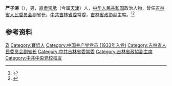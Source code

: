 '''严子涛'''（{{bd|1904年|3月1日|1992年|10月21日}}），男，[[直隶|直隶]][[宝坻|宝坻]]（今属[[天津|天津]]）人，[[中华人民共和国|中华人民共和国]]政治人物，曾任[[吉林省人民委员会|吉林省人民委员会]]副省长，[[中共吉林省委|中共吉林省委]]常委，[[吉林省政协|吉林省政协]]副主席。<ref>{{Cite book|title=吉林省百科全书 • 下册|author=王云坤主编; 尤国, 尹峰文, 邢世杰等副主编|publisher=吉林人民出版社|year=1998|isbn=|location=长春|pages=}}</ref><ref>{{Cite book|title=中华人民共和国职官志|author=何虎生, 李耀东, 向常福主编|publisher=中国社会出版社|year=2003|isbn=9787800883934|location=北京|pages=}}</ref>

== 参考资料 ==
{{reflist}}

{{中国人物小作品}}

{{Authority control}}
{{DEFAULTSORT:Yan严}}
[[Category:严姓|Zi]]
[[Category:寶坻人|Category:寶坻人]]
[[Category:中国共产党党员_(1933年入党)|Category:中国共产党党员 (1933年入党)]]
[[Category:吉林省人民委员会副省长|Category:吉林省人民委员会副省长]]
[[Category:中共吉林省委常委|Category:中共吉林省委常委]]
[[Category:吉林省政協副主席|Category:吉林省政協副主席]]
[[Category:中共中央党校校友|Category:中共中央党校校友]]